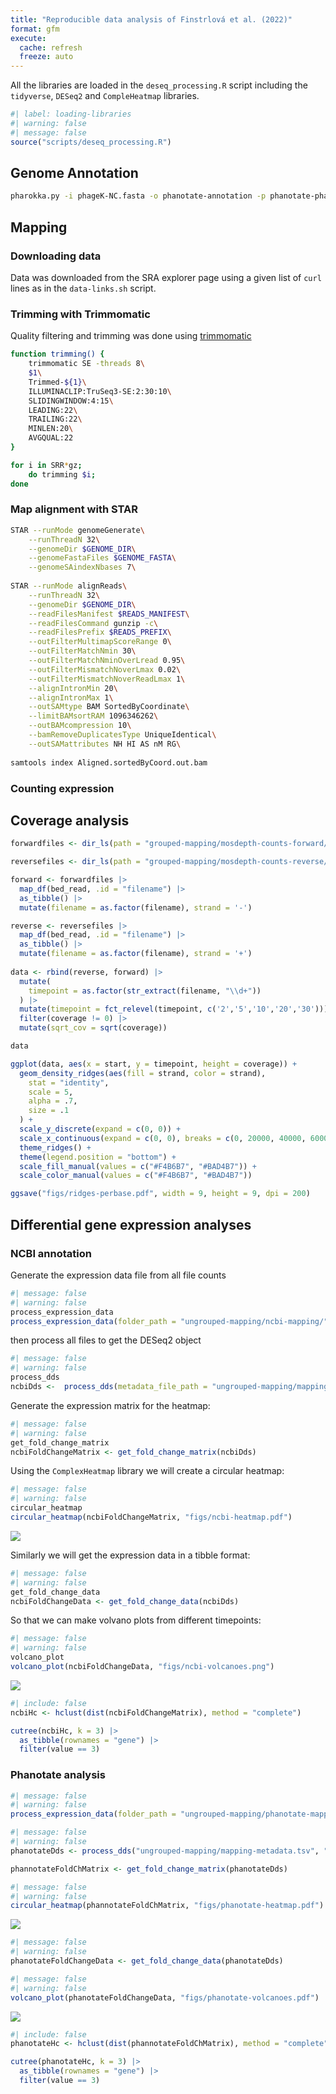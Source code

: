 ```yaml
---
title: "Reproducible data analysis of Finstrlová et al. (2022)"
format: gfm
execute: 
  cache: refresh
  freeze: auto
---
```


All the libraries are loaded in the `deseq_processing.R` script including the `tidyverse`, `DESeq2` and `CompleHeatmap` libraries.

```r
#| label: loading-libraries
#| warning: false
#| message: false
source("scripts/deseq_processing.R")
```

## Genome Annotation

```.bash
pharokka.py -i phageK-NC.fasta -o phanotate-annotation -p phanotate-phageK-NC -g phanotate -d pharokka-db/ -t 8
```

## Mapping

### Downloading data

Data was downloaded from the SRA explorer page using a given list of `curl` lines as in the `data-links.sh` script.

### Trimming with Trimmomatic

Quality filtering and trimming was done using [trimmomatic](https://github.com/usadellab/Trimmomatic)

```.bash
function trimming() {
    trimmomatic SE -threads 8\
    $1\
    Trimmed-${1}\
    ILLUMINACLIP:TruSeq3-SE:2:30:10\
    SLIDINGWINDOW:4:15\
    LEADING:22\
    TRAILING:22\
    MINLEN:20\
    AVGQUAL:22
}
```

```.bash
for i in SRR*gz; 
    do trimming $i; 
done
```

### Map alignment with STAR

```.bash
STAR --runMode genomeGenerate\
	--runThreadN 32\
	--genomeDir $GENOME_DIR\
	--genomeFastaFiles $GENOME_FASTA\
	--genomeSAindexNbases 7\
	
STAR --runMode alignReads\
	--runThreadN 32\
	--genomeDir $GENOME_DIR\
	--readFilesManifest $READS_MANIFEST\
	--readFilesCommand gunzip -c\
	--readFilesPrefix $READS_PREFIX\
	--outFilterMultimapScoreRange 0\
	--outFilterMatchNmin 30\
	--outFilterMatchNminOverLread 0.95\
	--outFilterMismatchNoverLmax 0.02\
	--outFilterMismatchNoverReadLmax 1\
	--alignIntronMin 20\
	--alignIntronMax 1\
	--outSAMtype BAM SortedByCoordinate\
	--limitBAMsortRAM 1096346262\
	--outBAMcompression 10\
	--bamRemoveDuplicatesType UniqueIdentical\
	--outSAMattributes NH HI AS nM RG\
	
samtools index Aligned.sortedByCoord.out.bam
```

### Counting expression

## Coverage analysis

```r
forwardfiles <- dir_ls(path = "grouped-mapping/mosdepth-counts-forward/", regexp = "*.gz$")

reversefiles <- dir_ls(path = "grouped-mapping/mosdepth-counts-reverse/", regexp = "*.gz$")

forward <- forwardfiles |>
  map_df(bed_read, .id = "filename") |>
  as_tibble() |>
  mutate(filename = as.factor(filename), strand = '-')

reverse <- reversefiles |>
  map_df(bed_read, .id = "filename") |>
  as_tibble() |>
  mutate(filename = as.factor(filename), strand = '+')
  
data <- rbind(reverse, forward) |> 
  mutate(
    timepoint = as.factor(str_extract(filename, "\\d+"))
  ) |> 
  mutate(timepoint = fct_relevel(timepoint, c('2','5','10','20','30'))) |>
  filter(coverage != 0) |> 
  mutate(sqrt_cov = sqrt(coverage))

data
```

```r
ggplot(data, aes(x = start, y = timepoint, height = coverage)) +
  geom_density_ridges(aes(fill = strand, color = strand),
    stat = "identity",
    scale = 5,
    alpha = .7,
    size = .1
  ) +
  scale_y_discrete(expand = c(0, 0)) +
  scale_x_continuous(expand = c(0, 0), breaks = c(0, 20000, 40000, 60000, 80000, 100000, 120000, 140000)) +
  theme_ridges() +
  theme(legend.position = "bottom") +
  scale_fill_manual(values = c("#F4B6B7", "#BAD4B7")) +
  scale_color_manual(values = c("#F4B6B7", "#BAD4B7"))

ggsave("figs/ridges-perbase.pdf", width = 9, height = 9, dpi = 200)
```

## Differential gene expression analyses

### NCBI annotation

Generate the expression data file from all file counts

```r
#| message: false
#| warning: false
process_expression_data
process_expression_data(folder_path = "ungrouped-mapping/ncbi-mapping/", output_file_path = "ungrouped-mapping/ncbi-phageK-expression.tsv")
```

then process all files to get the DESeq2 object
```r
#| message: false
#| warning: false
process_dds
ncbiDds <-  process_dds(metadata_file_path = "ungrouped-mapping/mapping-metadata.tsv", expression_file_path = "ungrouped-mapping/ncbi-phageK-expression.tsv")
```

Generate the expression matrix for the heatmap:

```r
#| message: false
#| warning: false
get_fold_change_matrix
ncbiFoldChangeMatrix <- get_fold_change_matrix(ncbiDds)
```

Using the `ComplexHeatmap` library we will create a circular heatmap:

```r
#| message: false
#| warning: false
circular_heatmap
circular_heatmap(ncbiFoldChangeMatrix, "figs/ncbi-heatmap.pdf")
```

![](figs/ncbi-heatmap.png)

Similarly we will get the expression data in a tibble format:

```r
#| message: false
#| warning: false
get_fold_change_data
ncbiFoldChangeData <- get_fold_change_data(ncbiDds)
```

So that we can make volvano plots from different timepoints:

```r
#| message: false
#| warning: false
volcano_plot
volcano_plot(ncbiFoldChangeData, "figs/ncbi-volcanoes.png")
```

![](figs/ncbi-volcanoes.png)

```r
#| include: false
ncbiHc <- hclust(dist(ncbiFoldChangeMatrix), method = "complete")

cutree(ncbiHc, k = 3) |> 
  as_tibble(rownames = "gene") |> 
  filter(value == 3)
```

### Phanotate analysis

```r
#| message: false
#| warning: false
process_expression_data(folder_path = "ungrouped-mapping/phanotate-mapping/", output_file_path = "ungrouped-mapping/phanotate-expression.tsv")
```

```r
#| message: false
#| warning: false
phanotateDds <- process_dds("ungrouped-mapping/mapping-metadata.tsv", "ungrouped-mapping/phanotate-expression.tsv")
```


```r
phannotateFoldChMatrix <- get_fold_change_matrix(phanotateDds)
```

```r
#| message: false
#| warning: false
circular_heatmap(phannotateFoldChMatrix, "figs/phanotate-heatmap.pdf")
```

![](figs/phanotate-heatmap.png)

```r
#| message: false
#| warning: false
phanotateFoldChangeData <- get_fold_change_data(phanotateDds) 
```

```r
#| message: false
#| warning: false
volcano_plot(phanotateFoldChangeData, "figs/phanotate-volcanoes.pdf")
```

![](figs/phanotate-volcanoes.png)

```r
#| include: false
phanotateHc <- hclust(dist(phannotateFoldChMatrix), method = "complete")

cutree(phanotateHc, k = 3) |> 
  as_tibble(rownames = "gene") |> 
  filter(value == 3)
```